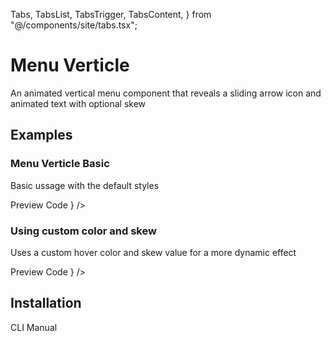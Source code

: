   Tabs,
  TabsList,
  TabsTrigger,
  TabsContent,
} from "@/components/site/tabs.tsx";


# Menu Verticle

An animated vertical menu component that reveals a sliding arrow icon and animated text with optional skew

## Examples

### Menu Verticle Basic

Basic ussage with the default styles

<Tabs defaultValue="preview" className="">
  <TabsList>
    <TabsTrigger value="preview">Preview</TabsTrigger>
    <TabsTrigger value="code">Code</TabsTrigger>
  </TabsList>
  <TabsContent value="preview">
    <ComponentRenderer component={<MenuVerticleBasic />} />
  </TabsContent>
  <TabsContent value="code">
    <CodeBlock filePath="src/app/docs/menu-verticle/menu-verticle-basic.tsx" />
  </TabsContent>
</Tabs>

### Using custom color and skew

Uses a custom hover color and skew value for a more dynamic effect

<Tabs defaultValue="preview" className="">
  <TabsList>
    <TabsTrigger value="preview">Preview</TabsTrigger>
    <TabsTrigger value="code">Code</TabsTrigger>
  </TabsList>
  <TabsContent value="preview">
    <ComponentRenderer component={<MenuVerticleSkew />} />
  </TabsContent>
  <TabsContent value="code">
    <CodeBlock filePath="src/app/docs/menu-verticle/menu-verticle-skew.tsx" />
  </TabsContent>
</Tabs>

## Installation

<Tabs defaultValue="cli" className="">
  <TabsList>
    <TabsTrigger value="cli">CLI</TabsTrigger>
    <TabsTrigger value="manual">Manual</TabsTrigger>
  </TabsList>
  <TabsContent value="cli">
    <Cli command={`npx shadcn@latest add "https://berlix.vercel.app/registry/menu-verticle.json"`} />
  </TabsContent>

  <TabsContent value="manual">
    <CodeBlock filePath="src/components/core/menu-verticle.tsx" />
  </TabsContent>
</Tabs>
